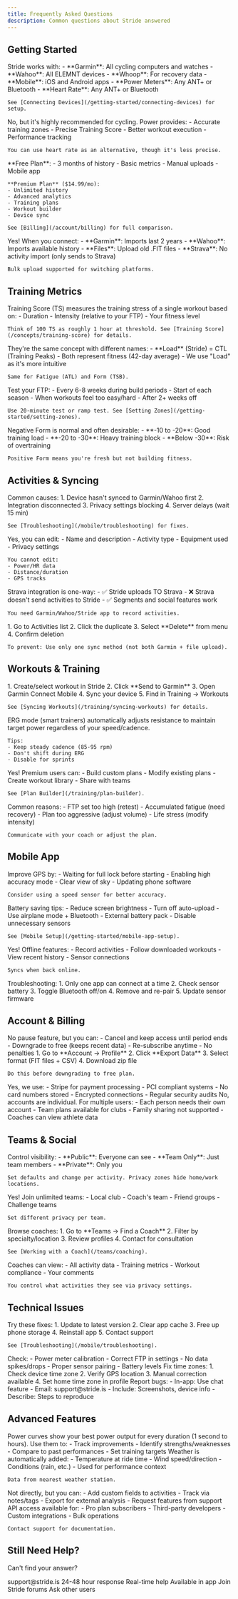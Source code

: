 ```yaml
---
title: Frequently Asked Questions
description: Common questions about Stride answered
---
```


## Getting Started

<AccordionGroup>
  <Accordion title="What devices work with Stride?">
    Stride works with:
    - **Garmin**: All cycling computers and watches
    - **Wahoo**: All ELEMNT devices
    - **Whoop**: For recovery data
    - **Mobile**: iOS and Android apps
    - **Power Meters**: Any ANT+ or Bluetooth
    - **Heart Rate**: Any ANT+ or Bluetooth
    
    See [Connecting Devices](/getting-started/connecting-devices) for setup.
  </Accordion>

  <Accordion title="Do I need a power meter?">
    No, but it's highly recommended for cycling. Power provides:
    - Accurate training zones
    - Precise Training Score
    - Better workout execution
    - Performance tracking
    
    You can use heart rate as an alternative, though it's less precise.
  </Accordion>

  <Accordion title="What's the difference between free and paid plans?">
    **Free Plan**:
    - 3 months of history
    - Basic metrics
    - Manual uploads
    - Mobile app
    
    **Premium Plan** ($14.99/mo):
    - Unlimited history
    - Advanced analytics
    - Training plans
    - Workout builder
    - Device sync
    
    See [Billing](/account/billing) for full comparison.
  </Accordion>

  <Accordion title="Can I import my historical data?">
    Yes! When you connect:
    - **Garmin**: Imports last 2 years
    - **Wahoo**: Imports available history
    - **Files**: Upload old .FIT files
    - **Strava**: No activity import (only sends to Strava)
    
    Bulk upload supported for switching platforms.
  </Accordion>
</AccordionGroup>

## Training Metrics

<AccordionGroup>
  <Accordion title="What is Training Score?">
    Training Score (TS) measures the training stress of a single workout based on:
    - Duration
    - Intensity (relative to your FTP)
    - Your fitness level
    
    Think of 100 TS as roughly 1 hour at threshold. See [Training Score](/concepts/training-score) for details.
  </Accordion>

  <Accordion title="What's the difference between Load and CTL?">
    They're the same concept with different names:
    - **Load** (Stride) = CTL (Training Peaks)
    - Both represent fitness (42-day average)
    - We use "Load" as it's more intuitive
    
    Same for Fatigue (ATL) and Form (TSB).
  </Accordion>

  <Accordion title="How often should I test my FTP?">
    Test your FTP:
    - Every 6-8 weeks during build periods
    - Start of each season
    - When workouts feel too easy/hard
    - After 2+ weeks off
    
    Use 20-minute test or ramp test. See [Setting Zones](/getting-started/setting-zones).
  </Accordion>

  <Accordion title="Why is my Form negative?">
    Negative Form is normal and often desirable:
    - **-10 to -20**: Good training load
    - **-20 to -30**: Heavy training block
    - **Below -30**: Risk of overtraining
    
    Positive Form means you're fresh but not building fitness.
  </Accordion>
</AccordionGroup>

## Activities & Syncing

<AccordionGroup>
  <Accordion title="Why aren't my activities syncing?">
    Common causes:
    1. Device hasn't synced to Garmin/Wahoo first
    2. Integration disconnected
    3. Privacy settings blocking
    4. Server delays (wait 15 min)
    
    See [Troubleshooting](/mobile/troubleshooting) for fixes.
  </Accordion>

  <Accordion title="Can I edit activities after upload?">
    Yes, you can edit:
    - Name and description
    - Activity type
    - Equipment used
    - Privacy settings
    
    You cannot edit:
    - Power/HR data
    - Distance/duration
    - GPS tracks
  </Accordion>

  <Accordion title="Why does Strava integration seem limited?">
    Strava integration is one-way:
    - ✅ Stride uploads TO Strava
    - ❌ Strava doesn't send activities to Stride
    - ✅ Segments and social features work
    
    You need Garmin/Wahoo/Stride app to record activities.
  </Accordion>

  <Accordion title="How do I delete duplicate activities?">
    1. Go to Activities list
    2. Click the duplicate
    3. Select **Delete** from menu
    4. Confirm deletion
    
    To prevent: Use only one sync method (not both Garmin + file upload).
  </Accordion>
</AccordionGroup>

## Workouts & Training

<AccordionGroup>
  <Accordion title="How do I get workouts on my Garmin?">
    1. Create/select workout in Stride
    2. Click **Send to Garmin**
    3. Open Garmin Connect Mobile
    4. Sync your device
    5. Find in Training → Workouts
    
    See [Syncing Workouts](/training/syncing-workouts) for details.
  </Accordion>

  <Accordion title="What's ERG mode?">
    ERG mode (smart trainers) automatically adjusts resistance to maintain target power regardless of your speed/cadence. 
    
    Tips:
    - Keep steady cadence (85-95 rpm)
    - Don't shift during ERG
    - Disable for sprints
  </Accordion>

  <Accordion title="Can I create my own training plan?">
    Yes! Premium users can:
    - Build custom plans
    - Modify existing plans
    - Create workout library
    - Share with teams
    
    See [Plan Builder](/training/plan-builder).
  </Accordion>

  <Accordion title="Why can't I complete the prescribed workouts?">
    Common reasons:
    - FTP set too high (retest)
    - Accumulated fatigue (need recovery)
    - Plan too aggressive (adjust volume)
    - Life stress (modify intensity)
    
    Communicate with your coach or adjust the plan.
  </Accordion>
</AccordionGroup>

## Mobile App

<AccordionGroup>
  <Accordion title="Why is GPS accuracy poor?">
    Improve GPS by:
    - Waiting for full lock before starting
    - Enabling high accuracy mode
    - Clear view of sky
    - Updating phone software
    
    Consider using a speed sensor for better accuracy.
  </Accordion>

  <Accordion title="How do I save battery on long rides?">
    Battery saving tips:
    - Reduce screen brightness
    - Turn off auto-upload
    - Use airplane mode + Bluetooth
    - External battery pack
    - Disable unnecessary sensors
    
    See [Mobile Setup](/getting-started/mobile-app-setup).
  </Accordion>

  <Accordion title="Can I use the app offline?">
    Yes! Offline features:
    - Record activities
    - Follow downloaded workouts
    - View recent history
    - Sensor connections
    
    Syncs when back online.
  </Accordion>

  <Accordion title="Why won't my sensors connect?">
    Troubleshooting:
    1. Only one app can connect at a time
    2. Check sensor battery
    3. Toggle Bluetooth off/on
    4. Remove and re-pair
    5. Update sensor firmware
  </Accordion>
</AccordionGroup>

## Account & Billing

<AccordionGroup>
  <Accordion title="Can I pause my subscription?">
    No pause feature, but you can:
    - Cancel and keep access until period ends
    - Downgrade to free (keeps recent data)
    - Re-subscribe anytime
    - No penalties
  </Accordion>

  <Accordion title="How do I export all my data?">
    1. Go to **Account → Profile**
    2. Click **Export Data**
    3. Select format (FIT files + CSV)
    4. Download zip file
    
    Do this before downgrading to free plan.
  </Accordion>

  <Accordion title="Is my payment information secure?">
    Yes, we use:
    - Stripe for payment processing
    - PCI compliant systems
    - No card numbers stored
    - Encrypted connections
    - Regular security audits
  </Accordion>

  <Accordion title="Can I share my account?">
    No, accounts are individual. For multiple users:
    - Each person needs their own account
    - Team plans available for clubs
    - Family sharing not supported
    - Coaches can view athlete data
  </Accordion>
</AccordionGroup>

## Teams & Social

<AccordionGroup>
  <Accordion title="How do privacy settings work?">
    Control visibility:
    - **Public**: Everyone can see
    - **Team Only**: Just team members
    - **Private**: Only you
    
    Set defaults and change per activity. Privacy zones hide home/work locations.
  </Accordion>

  <Accordion title="Can I join multiple teams?">
    Yes! Join unlimited teams:
    - Local club
    - Coach's team  
    - Friend groups
    - Challenge teams
    
    Set different privacy per team.
  </Accordion>

  <Accordion title="How do I find a coach?">
    Browse coaches:
    1. Go to **Teams → Find a Coach**
    2. Filter by specialty/location
    3. Review profiles
    4. Contact for consultation
    
    See [Working with a Coach](/teams/coaching).
  </Accordion>

  <Accordion title="What data does my coach see?">
    Coaches can view:
    - All activity data
    - Training metrics
    - Workout compliance
    - Your comments
    
    You control what activities they see via privacy settings.
  </Accordion>
</AccordionGroup>

## Technical Issues

<AccordionGroup>
  <Accordion title="The app keeps crashing">
    Try these fixes:
    1. Update to latest version
    2. Clear app cache
    3. Free up phone storage
    4. Reinstall app
    5. Contact support
    
    See [Troubleshooting](/mobile/troubleshooting).
  </Accordion>

  <Accordion title="My power data seems wrong">
    Check:
    - Power meter calibration
    - Correct FTP in settings
    - No data spikes/drops
    - Proper sensor pairing
    - Battery levels
  </Accordion>

  <Accordion title="Activities show wrong time zone">
    Fix time zones:
    1. Check device time zone
    2. Verify GPS location
    3. Manual correction available
    4. Set home time zone in profile
  </Accordion>

  <Accordion title="How do I report a bug?">
    Report bugs:
    - In-app: Use chat feature
    - Email: support@stride.is
    - Include: Screenshots, device info
    - Describe: Steps to reproduce
  </Accordion>
</AccordionGroup>

## Advanced Features

<AccordionGroup>
  <Accordion title="What are power curves?">
    Power curves show your best power output for every duration (1 second to hours). Use them to:
    - Track improvements
    - Identify strengths/weaknesses
    - Compare to past performances
    - Set training targets
  </Accordion>

  <Accordion title="How does weather data work?">
    Weather is automatically added:
    - Temperature at ride time
    - Wind speed/direction
    - Conditions (rain, etc.)
    - Used for performance context
    
    Data from nearest weather station.
  </Accordion>

  <Accordion title="Can I create custom metrics?">
    Not directly, but you can:
    - Add custom fields to activities
    - Track via notes/tags
    - Export for external analysis
    - Request features from support
  </Accordion>

  <Accordion title="Is there an API?">
    API access available for:
    - Pro plan subscribers
    - Third-party developers
    - Custom integrations
    - Bulk operations
    
    Contact support for documentation.
  </Accordion>
</AccordionGroup>

## Still Need Help?

Can't find your answer?

<CardGroup cols={3}>
  <Card title="Email Support" icon="envelope">
    support@stride.is
    24-48 hour response
  </Card>
  <Card title="In-App Chat" icon="comment">
    Real-time help
    Available in app
  </Card>
  <Card title="Community" icon="users">
    Join Stride forums
    Ask other users
  </Card>
</CardGroup>